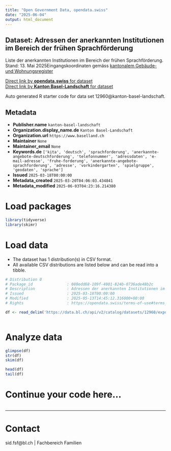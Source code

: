 ```yaml
---
title: "Open Government Data, opendata.swiss"
date: "2025-06-04"
output: html_document
---
```


## Dataset: Adressen der anerkannten Institutionen im Bereich der frühen Sprachförderung

Liste der anerkannten Institutionen im Bereich der frühen Sprachförderung. Stand: 13. Mai 2025Eingangskoordinaten gemäss [kantonalem Gebäude- und Wohnungsregister](https://data.bl.ch/explore/dataset/12180)

[Direct link by **opendata.swiss** for dataset](https://opendata.swiss/de/dataset/adressen-der-anerkannten-institutionen-im-bereich-der-fruhen-sprachforderung)<br>
[Direct link by **Kanton Basel-Landschaft** for dataset](https://data.bl.ch/explore/dataset/12960/)

Auto generated R starter code for data set 12960@kanton-basel-landschaft.

## Metadata

- **Publisher.name** `kanton-basel-landschaft`
- **Organization.display_name.de** `Kanton Basel-Landschaft`
- **Organization.url** `https://www.baselland.ch`
- **Maintainer** `None`
- **Maintainer_email** `None`
- **Keywords.de** `['kita', 'deutsch', 'sprachforderung', 'anerkannte-angebote-deutschforderung', 'telefonnummer', 'adressdaten', 'e-mail-adresse', 'fruhe-forderung', 'anerkannte-angebote-sprachforderung', 'adresse', 'vorkindergarten', 'spielgruppe', 'geodaten', 'sprache']`
- **Issued** `2025-03-18T00:00:00`
- **Metadata_created** `2025-03-20T04:06:03.434841`
- **Metadata_modified** `2025-06-03T04:23:16.214380`


# Load packages

```r

library(tidyverse)
library(skimr)

```

# Load data

-   The dataset has 1 distribution(s) in CSV format.
-   All available CSV distributions are listed below and can be read into a tibble.

```r

# Distribution 0
# Package_id               : 088edd68-109f-4001-824b-0736ade48b2c
# Description              : Adressen der anerkannten Institutionen im Bereich der frühen Sprachförderung (csv)
# Issued                   : 2025-03-18T00:00:00
# Modified                 : 2025-05-13T14:45:12.316000+00:00
# Rights                   : https://opendata.swiss/terms-of-use#terms_by

df <- read_delim('https://data.bl.ch/api/v2/catalog/datasets/12960/exports/csv?use_labels=true')



```

# Analyze data

```r

glimpse(df)
str(df)
skim(df)

head(df)
tail(df)

```

# Continue your code here...

```r

```

------------------------------------------------------------------------

# Contact

sid.fsf@bl.ch | Fachbereich Familien
